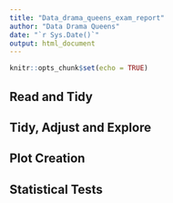 ```yaml
---
title: "Data_drama_queens_exam_report"
author: "Data Drama Queens"
date: "`r Sys.Date()`"
output: html_document
---
```


```r
knitr::opts_chunk$set(echo = TRUE)
```

## Read and Tidy


## Tidy, Adjust and Explore

## Plot Creation

## Statistical Tests
